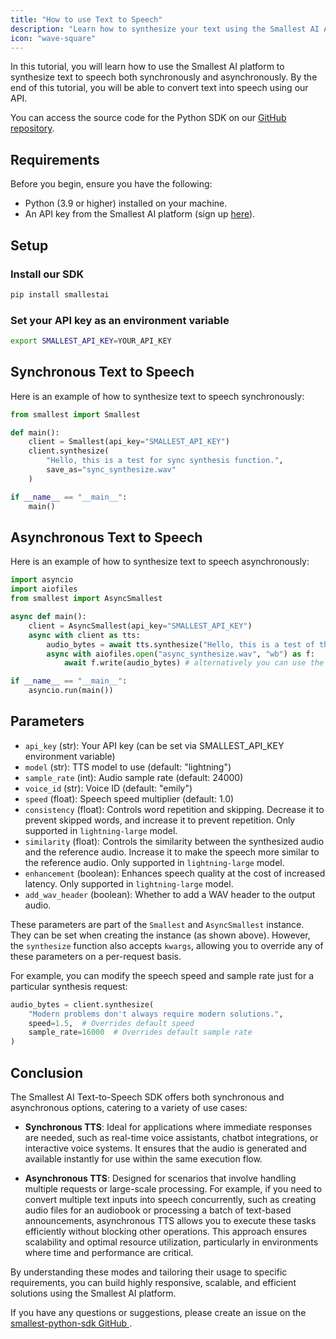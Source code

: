 ```yaml
---
title: "How to use Text to Speech"
description: "Learn how to synthesize your text using the Smallest AI API."
icon: "wave-square"
---
```


In this tutorial, you will learn how to use the Smallest AI platform to synthesize text to speech both synchronously and asynchronously. By the end of this tutorial, you will be able to convert text into speech using our API.  

You can access the source code for the Python SDK on our [GitHub repository](https://github.com/smallest-inc/smallest-python-sdk).  

## Requirements

Before you begin, ensure you have the following:

- Python (3.9 or higher) installed on your machine.
- An API key from the Smallest AI platform (sign up [here](https://waves.smallest.ai)).  

## Setup  

### Install our SDK
```bash
pip install smallestai
``` 

### Set your API key as an environment variable
```bash
export SMALLEST_API_KEY=YOUR_API_KEY
```  

## Synchronous Text to Speech

Here is an example of how to synthesize text to speech synchronously:
<CodeGroup>
```python python
from smallest import Smallest

def main():
    client = Smallest(api_key="SMALLEST_API_KEY")
    client.synthesize(
        "Hello, this is a test for sync synthesis function.",
        save_as="sync_synthesize.wav"
    )

if __name__ == "__main__":
    main()
```
</CodeGroup>  

## Asynchronous Text to Speech

Here is an example of how to synthesize text to speech asynchronously:
<CodeGroup>
```python python
import asyncio
import aiofiles
from smallest import AsyncSmallest

async def main():
    client = AsyncSmallest(api_key="SMALLEST_API_KEY")
    async with client as tts:
        audio_bytes = await tts.synthesize("Hello, this is a test of the async synthesis function.") 
        async with aiofiles.open("async_synthesize.wav", "wb") as f:
            await f.write(audio_bytes) # alternatively you can use the `save_as` parameter.

if __name__ == "__main__":
    asyncio.run(main())
```
</CodeGroup>

## Parameters   

- `api_key` (str): Your API key (can be set via SMALLEST_API_KEY environment variable)
- `model` (str): TTS model to use (default: "lightning")
- `sample_rate` (int): Audio sample rate (default: 24000)
- `voice_id` (str): Voice ID (default: "emily")
- `speed` (float): Speech speed multiplier (default: 1.0)
- `consistency` (float): Controls word repetition and skipping. Decrease it to prevent skipped words, and increase it to prevent repetition. Only supported in `lightning-large` model.
- `similarity` (float): Controls the similarity between the synthesized audio and the reference audio. Increase it to make the speech more similar to the reference audio. Only supported in `lightning-large` model.
- `enhancement` (boolean): Enhances speech quality at the cost of increased latency. Only supported in `lightning-large` model.
- `add_wav_header` (boolean): Whether to add a WAV header to the output audio.


These parameters are part of the `Smallest` and `AsyncSmallest` instance. They can be set when creating the instance (as shown above). However, the `synthesize` function also accepts `kwargs`, allowing you to override any of these parameters on a per-request basis.  

For example, you can modify the speech speed and sample rate just for a particular synthesis request:   
<CodeGroup> 
```python python
audio_bytes = client.synthesize(
    "Modern problems don't always require modern solutions.",
    speed=1.5,  # Overrides default speed
    sample_rate=16000  # Overrides default sample rate
)
```  
</CodeGroup>

## Conclusion  

The Smallest AI Text-to-Speech SDK offers both synchronous and asynchronous options, catering to a variety of use cases:  

- **Synchronous TTS**: Ideal for applications where immediate responses are needed, such as real-time voice assistants, chatbot integrations, or interactive voice systems. It ensures that the audio is generated and available instantly for use within the same execution flow.  

- **Asynchronous TTS**: Designed for scenarios that involve handling multiple requests or large-scale processing. For example, if you need to convert multiple text inputs into speech concurrently, such as creating audio files for an audiobook or processing a batch of text-based announcements, asynchronous TTS allows you to execute these tasks efficiently without blocking other operations. This approach ensures scalability and optimal resource utilization, particularly in environments where time and performance are critical.  

By understanding these modes and tailoring their usage to specific requirements, you can build highly responsive, scalable, and efficient solutions using the Smallest AI platform.


If you have any questions or suggestions, please create an issue on the [smallest-python-sdk GitHub <Icon icon="arrow-up-right-from-square" iconType="solid" />](https://github.com/smallest-inc/smallest-python-sdk).
